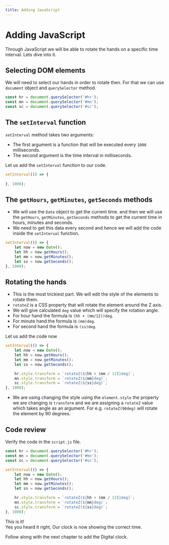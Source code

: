 ```yaml
---
title: Adding JavaScript
---
```



# Adding JavaScript

Through JavaScript we will be able to rotate the hands on a specific time interval. Lets dive into it.

## Selecting DOM elements

We will need to select our hands in order to rotate then. For that we can use `document` object and `querySelector` method.

```js title="script.js"
const hr = document.querySelector('#hr');
const mn = document.querySelector('#mn');
const sc = document.querySelector('#sc');
```

## The `setInterval` function

`setInterval` method takes two arguments:
- The first argument is a function that will be executed every `1000` milliseconds.
- The second argument is the time interval in milliseconds.

Let us add the `setInterval` function to our code.
```js title="script.js"
setInterval(() => {
  
}, 1000);
```

## The `getHours`, `getMinutes`, `getSeconds` methods

- We will use the `Date` object to get the current time. and then we will use the `getHours`, `getMinutes`, `getSeconds` methods to get the current time in hours, minutes and seconds.
- We need to get this data every second and hence we will add the code inside the `setInterval` function.

```js title="script.js" {2-5}
setInterval(() => {
    let now = new Date();
    let hh = now.getHours();
    let mm = now.getMinutes();
    let ss = now.getSeconds();
}, 1000);
```

## Rotating the hands

- This is the most trickiest part. We will edit the style of the elements to rotate them.
- `rotateZ` is a CSS property that will rotate the element around the Z axis.
- We will give calculated `deg` value which will specify the rotation angle.
- For hour hand the formula is `(hh + (mm/12))deg`.
- For minute hand the formula is `(mm)deg`.
- For second hand the formula is `(ss)deg`.

Let us add the code now
```js title="script.js" {7-9}
setInterval(() => {
    let now = new Date();
    let hh = now.getHours();
    let mm = now.getMinutes();
    let ss = now.getSeconds();

    hr.style.transform = `rotateZ(${hh + (mm / 12)}deg)`;
    mn.style.transform = `rotateZ(${mm}deg)`;
    sc.style.transform = `rotateZ(${ss}deg)`;   
}, 1000);
```
- We are using changing the style using the `element.style` the property we are changing is `transform` and we are assigning a `rotateZ` value which takes angle as an argument. For e.g. `rotateZ(90deg)` will rotate the element by 90 degrees.

## Code review

Verify the code in the `script.js` file.
```js title="script.js"
const hr = document.querySelector('#hr');
const mn = document.querySelector('#mn');
const sc = document.querySelector('#sc');

setInterval(() => {
    let now = new Date();
    let hh = now.getHours();
    let mm = now.getMinutes();
    let ss = now.getSeconds();

    hr.style.transform = `rotateZ(${hh + (mm / 12)}deg)`;
    mn.style.transform = `rotateZ(${mm}deg)`;
    sc.style.transform = `rotateZ(${ss}deg)`;   
}, 1000);
```

This is it! <br />
Yes you heard it right, Our clock is now showing the correct time.

Follow along with the next chapter to add the Digital clock.

